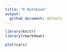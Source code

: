 ```yaml
---
title: "R Notebook"
output:
  github_document: default
---
```


```r
library(knitr)
library(rmarkdown)
```


```r
plot(cars)
```

